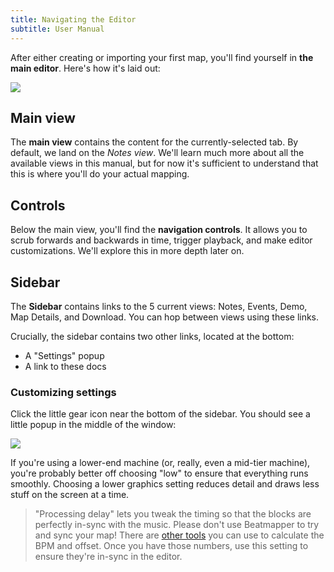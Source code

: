 ```yaml
---
title: Navigating the Editor
subtitle: User Manual
---
```


After either creating or importing your first map, you'll find yourself in **the main editor**. Here's how it's laid out:

![](./images/annotated-view.png)

## Main view

The **main view** contains the content for the currently-selected tab. By default, we land on the _Notes view_. We'll learn much more about all the available views in this manual, but for now it's sufficient to understand that this is where you'll do your actual mapping.

## Controls

Below the main view, you'll find the **navigation controls**. It allows you to scrub forwards and backwards in time, trigger playback, and make editor customizations. We'll explore this in more depth later on.

## Sidebar

The **Sidebar** contains links to the 5 current views: Notes, Events, Demo, Map Details, and Download. You can hop between views using these links.

Crucially, the sidebar contains two other links, located at the bottom:

- A "Settings" popup
- A link to these docs

### Customizing settings

Click the little gear icon near the bottom of the sidebar. You should see a little popup in the middle of the window:

![](./images/settings-modal.png)

If you're using a lower-end machine (or, really, even a mid-tier machine), you're probably better off choosing "low" to ensure that everything runs smoothly. Choosing a lower graphics setting reduces detail and draws less stuff on the screen at a time.

> "Processing delay" lets you tweak the timing so that the blocks are perfectly in-sync with the music. Please don't use Beatmapper to try and sync your map! There are [other tools](https://bsmg.wiki/mapping/basic-audio#sync-using-arrow-vortex) you can use to calculate the BPM and offset. Once you have those numbers, use this setting to ensure they're in-sync in the editor.
